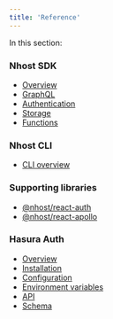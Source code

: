 ```yaml
---
title: 'Reference'
---
```


In this section:

### Nhost SDK

- [Overview](/reference/sdk)
- [GraphQL](/reference/sdk/graphql)
- [Authentication](/reference/sdk/authentication)
- [Storage](/reference/sdk/storage)
- [Functions](/reference/sdk/functions)

### Nhost CLI

- [CLI overview](/reference/cli)

### Supporting libraries

- [@nhost/react-auth](./reference/supporting-libraries/react-auth)
- [@nhost/react-apollo](./reference/supporting-libraries/react-apollo)

### Hasura Auth

- [Overview](./reference/hasura-auth)
- [Installation](./reference/hasura-auth/installation)
- [Configuration](./reference/hasura-auth/configuration)
- [Environment variables](./reference/hasura-auth/environment-variables)
- [API](./reference/hasura-auth/api-reference)
- [Schema](./reference/hasura-auth/api-reference)

